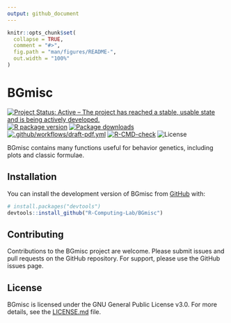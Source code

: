 ```yaml
---
output: github_document
---
```


<!-- README.md is generated from README.Rmd. Please edit that file -->

```r
knitr::opts_chunk$set(
  collapse = TRUE,
  comment = "#>",
  fig.path = "man/figures/README-",
  out.width = "100%"
)
```

# BGmisc

<!-- badges: start -->
[![Project Status: Active – The project has reached a stable, usable state and is being actively developed.](https://www.repostatus.org/badges/latest/active.svg)](https://www.repostatus.org/#active)
[![R package version](https://www.r-pkg.org/badges/version/BGmisc)](https://cran.r-project.org/package=BGmisc)
[![Package downloads](https://cranlogs.r-pkg.org/badges/grand-total/BGmisc)](https://cran.r-project.org/package=BGmisc)</br>
[![.github/workflows/draft-pdf.yml](https://github.com/R-Computing-Lab/BGmisc/actions/workflows/draft-pdf.yml/badge.svg)](https://github.com/R-Computing-Lab/BGmisc/actions/workflows/draft-pdf.yml)
[![R-CMD-check](https://github.com/R-Computing-Lab/BGmisc/actions/workflows/R-CMD-check.yaml/badge.svg)](hhttps://github.com/R-Computing-Lab/BGmisc/actions/workflows/R-CMD-check.yaml)
![License](https://img.shields.io/badge/License-GPL_v3-blue.svg)
<!-- badges: end -->

BGmisc contains many functions useful for behavior genetics, including plots and classic formulae.

## Installation

You can install the development version of BGmisc from [GitHub](https://github.com/) with:

``` r
# install.packages("devtools")
devtools::install_github("R-Computing-Lab/BGmisc")
```

## Contributing
Contributions to the BGmisc project are welcome. Please submit issues and pull requests on the GitHub repository. For support, please use the GitHub issues page.

## License
BGmisc is licensed under the GNU General Public License v3.0. For more details, see the [LICENSE.md](https://github.com/R-Computing-Lab/BGmisc/blob/main/LICENSE.md) file.
